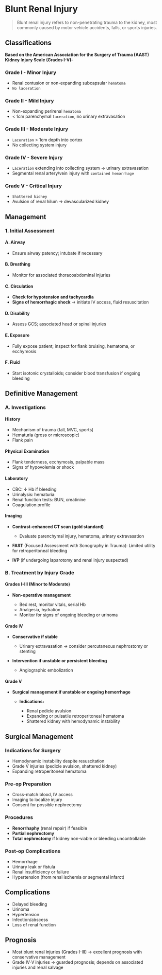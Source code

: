 # Blunt Renal Injury

> Blunt renal injury refers to non-penetrating trauma to the kidney, most commonly caused by motor vehicle accidents, falls, or sports injuries.

## Classifications

**Based on the American Association for the Surgery of Trauma (AAST) Kidney Injury Scale (Grades I-V):**

### Grade I - Minor Injury

- Renal contusion or non-expanding subcapsular `hematoma`
- `No laceration`

### Grade II - Mild Injury

- Non-expanding perirenal `hematoma`
- < 1cm parenchymal `laceration`, no urinary extravasation

### Grade III - Moderate Injury

- `Laceration` > 1cm depth into cortex
- No collecting system injury

### Grade IV - Severe Injury

- `Laceration` extending into collecting system → urinary extravasation
- Segmental renal artery/vein injury with `contained hemorrhage`

### Grade V - Critical Injury

- `Shattered kidney`
- Avulsion of renal hilum → devascularized kidney

## Management

### 1. Initial Assessment

#### A. Airway

- Ensure airway patency; intubate if necessary

#### B. Breathing

- Monitor for associated thoracoabdominal injuries

#### C. Circulation

- **Check for hypotension and tachycardia**
- **Signs of hemorrhagic shock** → initiate IV access, fluid resuscitation

#### D. Disability

- Assess GCS; associated head or spinal injuries

#### E. Exposure

- Fully expose patient; inspect for flank bruising, hematoma, or ecchymosis

#### F. Fluid

- Start isotonic crystalloids; consider blood transfusion if ongoing bleeding

## Definitive Management

### A. Investigations

#### History

- Mechanism of trauma (fall, MVC, sports)
- Hematuria (gross or microscopic)
- Flank pain

#### Physical Examination

- Flank tenderness, ecchymosis, palpable mass
- Signs of hypovolemia or shock

#### Laboratory

- CBC: ↓ Hb if bleeding
- Urinalysis: hematuria
- Renal function tests: BUN, creatinine
- Coagulation profile

#### Imaging

- **Contrast-enhanced CT scan (gold standard)**

  - Evaluate parenchymal injury, hematoma, urinary extravasation

- **FAST** (Focused Assessment with Sonography in Trauma): Limited utility for retroperitoneal bleeding
- **IVP** (if undergoing laparotomy and renal injury suspected)

### B. Treatment by Injury Grade

#### Grades I-III (Minor to Moderate)

- **Non-operative management**

  - Bed rest, monitor vitals, serial Hb
  - Analgesia, hydration
  - Monitor for signs of ongoing bleeding or urinoma

#### Grade IV

- **Conservative if stable**

  - Urinary extravasation → consider percutaneous nephrostomy or stenting

- **Intervention if unstable or persistent bleeding**

  - Angiographic embolization

#### Grade V

- **Surgical management if unstable or ongoing hemorrhage**

  - **Indications:**

    - Renal pedicle avulsion
    - Expanding or pulsatile retroperitoneal hematoma
    - Shattered kidney with hemodynamic instability

## Surgical Management

### Indications for Surgery

- Hemodynamic instability despite resuscitation
- Grade V injuries (pedicle avulsion, shattered kidney)
- Expanding retroperitoneal hematoma

### Pre-op Preparation

- Cross-match blood, IV access
- Imaging to localize injury
- Consent for possible nephrectomy

### Procedures

- **Renorrhaphy** (renal repair) if feasible
- **Partial nephrectomy**
- **Total nephrectomy** if kidney non-viable or bleeding uncontrollable

### Post-op Complications

- Hemorrhage
- Urinary leak or fistula
- Renal insufficiency or failure
- Hypertension (from renal ischemia or segmental infarct)

## Complications

- Delayed bleeding
- Urinoma
- Hypertension
- Infection/abscess
- Loss of renal function

## Prognosis

- Most blunt renal injuries (Grades I-III) → excellent prognosis with conservative management
- Grade IV-V injuries → guarded prognosis; depends on associated injuries and renal salvage
